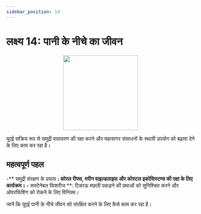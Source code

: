 ```yaml
---
sidebar_position: 14
---
```


# लक्ष्य 14: पानी के नीचे का जीवन

<p align="center"><img src="https://www.un.org/sustainabledevelopment/wp-content/uploads/2019/08/E-Goal-14-1024x1024.png" width="200" height="200"/></p>

यूएई सक्रिय रूप से समुद्री वातावरण की रक्षा करने और महासागर संसाधनों के स्थायी उपयोग को बढ़ावा देने के लिए काम कर रहा है।

## महत्वपूर्ण पहल

-** समुद्री संरक्षण के प्रयास **: कोरल रीफ्स, मरीन वाइल्डलाइफ और कोस्टल इकोसिस्टम्स की रक्षा के लिए कार्यक्रम।
-** सस्टेनेबल फिशरीज **: टिकाऊ मछली पकड़ने की प्रथाओं को सुनिश्चित करने और ओवरफिशिंग को रोकने के लिए विनियम।

जानें कि यूएई पानी के नीचे जीवन को संरक्षित करने के लिए कैसे काम कर रहा है।